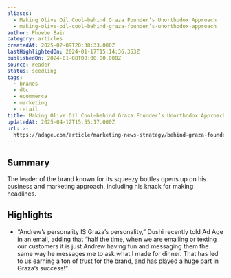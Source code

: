 ```yaml
---
aliases:
  - Making Olive Oil Cool—behind Graza Founder’s Unorthodox Approach
  - making-olive-oil-cool—behind-graza-founder’s-unorthodox-approach
author: Phoebe Bain
category: articles
createdAt: 2025-02-09T20:38:33.000Z
lastHighlightedOn: 2024-01-17T15:14:36.353Z
publishedOn: 2024-01-08T00:00:00.000Z
source: reader
status: seedling
tags:
  - brands
  - dtc
  - ecommerce
  - marketing
  - retail
title: Making Olive Oil Cool—behind Graza Founder’s Unorthodox Approach
updatedAt: 2025-04-12T15:55:17.000Z
url: >-
  https://adage.com/article/marketing-news-strategy/behind-graza-founder-andrew-benins-unorthodox-approach/2535281
---
```

## Summary

The leader of the brand known for its squeezy bottles opens up on his business and marketing approach, including his knack for making headlines.

## Highlights

- “Andrew’s personality IS Graza’s personality,” Dushi recently told Ad Age in an email, adding that “half the time, when we are emailing or texting our customers it is just Andrew having fun and messaging them the same way he messages me to ask what I made for dinner. That has led to us earning a ton of trust for the brand, and has played a huge part in Graza’s success!”
